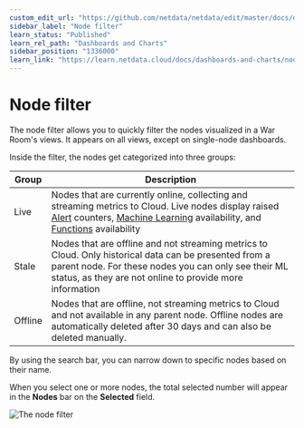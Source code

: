 ```yaml
---
custom_edit_url: "https://github.com/netdata/netdata/edit/master/docs/dashboard/node-filter.md"
sidebar_label: "Node filter"
learn_status: "Published"
learn_rel_path: "Dashboards and Charts"
sidebar_position: "1336000"
learn_link: "https://learn.netdata.cloud/docs/dashboards-and-charts/node-filter"
---
```


# Node filter

The node filter allows you to quickly filter the nodes visualized in a War Room's views. It appears on all views, except on single-node dashboards.

Inside the filter, the nodes get categorized into three groups:

| Group   | Description                                                                                                                                                                                                                                                                                                                                                                                                           |
|---------|-----------------------------------------------------------------------------------------------------------------------------------------------------------------------------------------------------------------------------------------------------------------------------------------------------------------------------------------------------------------------------------------------------------------------|
| Live    | Nodes that are currently online, collecting and streaming metrics to Cloud. Live nodes display raised [Alert](/docs/dashboards-and-charts/view-active-alerts) counters, [Machine Learning](/docs/machine-learning-and-anomaly-detection/machine-learning-ml-powered-anomaly-detection) availability, and [Functions](/docs//top-monitoring-netdata-functions) availability |
| Stale   | Nodes that are offline and not streaming metrics to Cloud. Only historical data can be presented from a parent node. For these nodes you can only see their ML status, as they are not online to provide more information                                                                                                                                                                                             |
| Offline | Nodes that are offline, not streaming metrics to Cloud and not available in any parent node. Offline nodes are automatically deleted after 30 days and can also be deleted manually.                                                                                                                                                                                                                                  |

By using the search bar, you can narrow down to specific nodes based on their name.

When you select one or more nodes, the total selected number will appear in the **Nodes** bar on the **Selected** field.

![The node filter](https://user-images.githubusercontent.com/70198089/225249850-60ce4fcc-4398-4412-a6b5-6082308f4e60.png)
